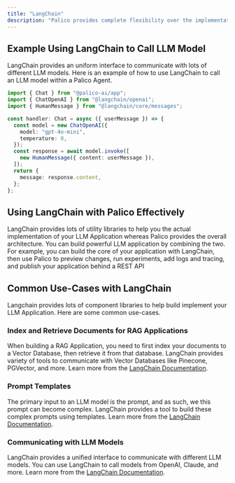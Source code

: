 ```yaml
---
title: "LangChain"
description: "Palico provides complete flexibility over the implementation details of your LLM Application, and as such, you can libraries like LangChain to help build your LLM application logic."
---
```


## Example Using LangChain to Call LLM Model

LangChain provides an uniform interface to communicate with lots of different LLM models. Here is an example of how to use LangChain to call an LLM model within a Palico Agent.

```typescript
import { Chat } from "@palico-ai/app";
import { ChatOpenAI } from "@langchain/openai";
import { HumanMessage } from "@langchain/core/messages";

const handler: Chat = async ({ userMessage }) => {
  const model = new ChatOpenAI({
    model: "gpt-4o-mini",
    temperature: 0,
  });
  const response = await model.invoke([
    new HumanMessage({ content: userMessage }),
  ]);
  return {
    message: response.content,
  };
};
```

## Using LangChain with Palico Effectively

LangChain provides lots of utility libraries to help you the actual implementation of your LLM Application whereas Palico provides the overall architecture. You can build powerful LLM application by combining the two. For example, you can build the core of your application with LangChain, then use Palico to preview changes, run experiments, add logs and tracing, and publish your application behind a REST API

## Common Use-Cases with LangChain

Langchain provides lots of component libraries to help build implement your LLM Application. Here are some common use-cases.

### Index and Retrieve Documents for RAG Applications

When building a RAG Application, you need to first index your documents to a Vector Database, then retrieve it from that database. LangChain provides variety of tools to communicate with Vector Databases like Pinecone, PGVector, and more. Learn more from the [LangChain Documentation](https://js.langchain.com/v0.2/docs/tutorials/rag/).

### Prompt Templates

The primary input to an LLM model is the prompt, and as such, we this prompt can become complex. LangChain provides a tool to build these complex prompts using templates. Learn more from the [LangChain Documentation](https://js.langchain.com/v0.2/docs/concepts/#prompt-templates).

### Communicating with LLM Models

LangChain provides a unified interface to communicate with different LLM models. You can use LangChain to call models from OpenAI, Claude, and more. Learn more from the [LangChain Documentation](https://js.langchain.com/v0.2/docs/how_to/#llms).
